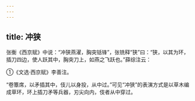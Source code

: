```yaml
---
---
---
```

title: 冲狭
---



张衡《西京赋》中说：“冲狭燕濯，胸突铦锋”，张铣释“狭”曰：“狭，以其为环，插刀四边，使人跃其中，胸突刀上，如燕之飞跃也。”薛综注云：

①《文选·西京赋》李善注。

“卷簟席，以矛插其中，伎儿以身投，从中过。”可见“冲狭”的表演方式是以草木编成草环，环上插刀矛等兵器，刃尖向内，伎者从中穿过。